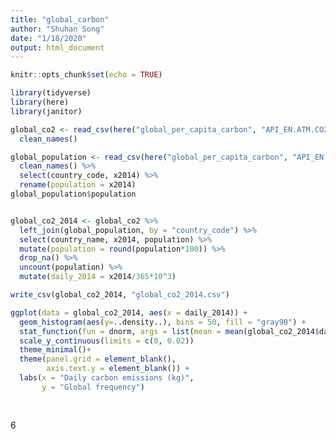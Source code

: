 ```yaml
---
title: "global_carbon"
author: "Shuhan Song"
date: "1/18/2020"
output: html_document
---
```


```r
knitr::opts_chunk$set(echo = TRUE)
```

```r
library(tidyverse)
library(here)
library(janitor)
```

```r
global_co2 <- read_csv(here("global_per_capita_carbon", "API_EN.ATM.CO2E.PC_DS2_en_csv_v2_713061.csv"), skip = 4) %>% 
  clean_names()

global_population <- read_csv(here("global_per_capita_carbon", "API_EN.ATM.CO2E.PC_DS2_en_csv_v2_713061.csv"), skip = 4) %>% 
  clean_names() %>% 
  select(country_code, x2014) %>% 
  rename(population = x2014)
global_population$population


global_co2_2014 <- global_co2 %>% 
  left_join(global_population, by = "country_code") %>% 
  select(country_name, x2014, population) %>% 
  mutate(population = round(population*100)) %>% 
  drop_na() %>% 
  uncount(population) %>% 
  mutate(daily_2014 = x2014/365*10^3)

write_csv(global_co2_2014, "global_co2_2014.csv")

ggplot(data = global_co2_2014, aes(x = daily_2014)) +
  geom_histogram(aes(y=..density..), bins = 50, fill = "gray90") + 
  stat_function(fun = dnorm, args = list(mean = mean(global_co2_2014$daily_2014), sd = sd(global_co2_2014$daily_2014))) +
  scale_y_continuous(limits = c(0, 0.02))
  theme_minimal()+
  theme(panel.grid = element_blank(),
        axis.text.y = element_blank()) +
  labs(x = "Daily carbon emissions (kg)",
       y = "Global frequency")
  
  
```
6
